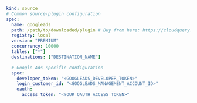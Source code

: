 ```yaml copy
kind: source
# Common source-plugin configuration
spec:
  name: googleads
  path: /path/to/downloaded/plugin # Buy from here: https://cloudquery.io/integrations/googleads
  registry: local
  version: "PREMIUM"
  concurrency: 10000
  tables: ["*"]
  destinations: ["DESTINATION_NAME"]

  # Google Ads specific configuration
  spec:
    developer_token: "<GOOGLEADS_DEVELOPER_TOKEN>"
    login_customer_id: "<GOOGLEADS_MANAGEMENT_ACCOUNT_ID>"
    oauth:
      access_token: "<YOUR_OAUTH_ACCESS_TOKEN>"
```
